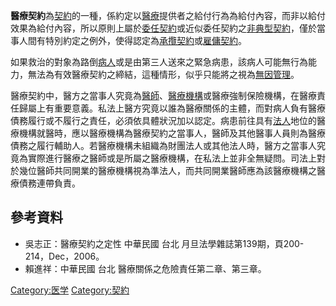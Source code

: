 {{orphan|time=2013-02-16T17:05:56+00:00}}
{{expert|time=2013-02-16T16:55:41+00:00}}
'''醫療契約'''為[[契約|契約]]的一種，係約定以[[醫療|醫療]]提供者之給付行為為給付內容，而非以給付效果為給付內容，所以原則上屬於[[委任契約|委任契約]]或近似委任契約之[[非典型契約|非典型契約]]，僅於當事人間有特別約定之例外，使得認定為[[承攬契約|承攬契約]]或[[雇傭契約|雇傭契約]]。

如果救治的對象為路倒[[病人|病人]]或是由第三人送來之緊急病患，該病人可能無行為能力，無法為有效醫療契約之締結，這種情形，似乎只能將之視為[[無因管理|無因管理]]。

醫療契約中，醫方之當事人究竟為[[醫師|醫師]]、[[醫療機構|醫療機構]]或醫療強制保險機構，在醫療責任歸屬上有重要意義。私法上醫方究竟以誰為醫療關係的主體，而對病人負有醫療債務履行或不履行之責任，必須依具體狀況加以認定。病患前往具有[[法人|法人]]地位的醫療機構就醫時，應以醫療機構為醫療契約之當事人，醫師及其他醫事人員則為醫療債務之履行輔助人。若醫療機構未組織為財團法人或其他法人時，醫方之當事人究竟為實際進行醫療之醫師或是所屬之醫療機構，在私法上並非全無疑問。司法上對於幾位醫師共同開業的醫療機構視為準法人，而共同開業醫師應為該醫療機構之醫療債務連帶負責。

==參考資料==
* 吳志正：醫療契約之定性 中華民國 台北 月旦法學雜誌第139期，頁200-214，Dec，2006。
* 賴進祥：中華民國 台北 醫療關係之危險責任第二章、第三章。

[[Category:医学|Category:医学]]
[[Category:契約|Category:契約]]